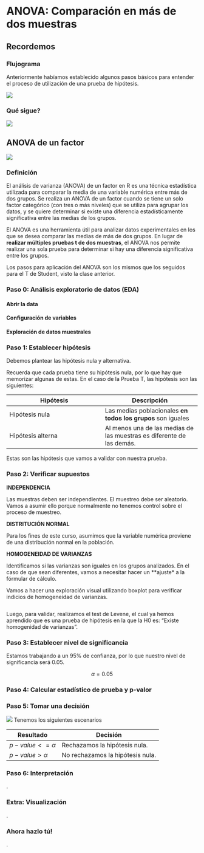 # ANOVA: Comparación en más de dos muestras

## Recordemos

### Flujograma

Anteriormente habíamos establecido algunos pasos básicos para entender el proceso de utilización de una prueba de hipótesis. 

![](figures/prueba_pasos.png)

### Qué sigue?


![](figures/pruebas_curso.jpg)

## ANOVA de un factor

![](figures/ANOVA.jpg)

### Definición

El análisis de varianza (ANOVA) de un factor en R es una técnica estadística utilizada para comparar la media de una variable numérica entre más de dos grupos. Se realiza un ANOVA de un factor cuando se tiene un solo factor categórico (con tres o más niveles) que se utiliza para agrupar los datos, y se quiere determinar si existe una diferencia estadísticamente significativa entre las medias de los grupos.

El ANOVA es una herramienta útil para analizar datos experimentales en los que se desea comparar las medias de más de dos grupos. En lugar de **realizar múltiples pruebas t de dos muestras**, el ANOVA nos permite realizar una sola prueba para determinar si hay una diferencia significativa entre los grupos.

Los pasos para aplicación del ANOVA son los mismos que los seguidos para el T de Student, visto la clase anterior. 


### Paso 0: Análisis exploratorio de datos (EDA)

#### Abrir la data


#### Configuración de variables



#### Exploración de datos muestrales



### Paso 1: Establecer hipótesis

Debemos plantear las hipótesis nula y alternativa. 

Recuerda que cada prueba tiene su hipótesis nula, por lo que hay que memorizar algunas de estas. En el caso de la Prueba T, las hipótesis son las siguientes:

Hipótesis  | Descripción 
------------- | ------------- 
Hipótesis nula  | Las medias poblacionales **en todos los grupos** son iguales 
Hipótesis alterna  | Al menos una de las medias de las muestras es diferente de las demás.
 
Estas son las hipótesis que vamos a validar con nuestra prueba. 


### Paso 2: Verificar supuestos

**INDEPENDENCIA**

Las muestras deben ser independientes. El muestreo debe ser aleatorio. Vamos a asumir ello porque normalmente no tenemos control sobre el proceso de muestreo. 


**DISTRITUCIÓN NORMAL**

Para los fines de este curso, asumimos que la variable numérica proviene de una distribución normal en la población. 

**HOMOGENEIDAD DE VARIANZAS**

Identificamos si las varianzas son iguales en los grupos analizados. En el caso de que sean diferentes, vamos a necesitar hacer un **ajuste* a la fórmular de cálculo.

Vamos a hacer una exploración visual utilizando boxplot para verificar indicios de homogeneidad de varianzas. 

```r

```

Luego, para validar, realizamos el test de Levene, el cual ya hemos aprendido que es una prueba de hipótesis en la que la H0 es: "Existe homogenidad de varianzas".

### Paso 3: Establecer nivel de significancia

Estamos trabajando a un 95% de confianza, por lo que nuestro nivel de significancia será 0.05.

$$\alpha = 0.05$$

### Paso 4: Calcular estadístico de prueba y p-valor 





### Paso 5: Tomar una decisión

![](figures/rechazar_norechazar.jpg)
Tenemos los siguientes escenarios

Resultado  | Decisión
------------- | -------------
$p-value <=\alpha$  | Rechazamos la hipótesis nula.
$p-value >\alpha$  | No rechazamos la hipótesis nula.



### Paso 6: Interpretación

.


### Extra: Visualización

.


### Ahora hazlo tú!

.


